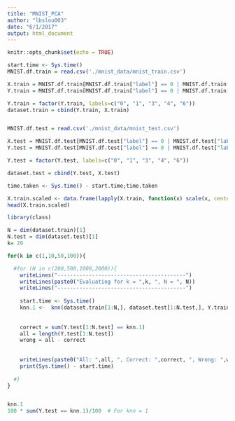 ```yaml
---
title: "MNIST_PCA"
author: "lbslou003"
date: "6/1/2017"
output: html_document
---
```


```r
knitr::opts_chunk$set(echo = TRUE)
```

```r
start.time <- Sys.time()
MNIST.df.train = read.csv('./mnist_data/mnist_train.csv')

X.train = MNIST.df.train[MNIST.df.train["label"] == 0 | MNIST.df.train["label"] == 1 | MNIST.df.train["label"] == 3 | MNIST.df.train["label"] == 4 | MNIST.df.train["label"] == 6 , -1]
Y.train = MNIST.df.train[MNIST.df.train["label"] == 0 | MNIST.df.train["label"] == 1 | MNIST.df.train["label"] == 3 | MNIST.df.train["label"] == 4 | MNIST.df.train["label"] == 6 , 1]

Y.train = factor(Y.train, labels=c("0", "1", "3", "4", "6"))
dataset.train = cbind(Y.train, X.train)


MNIST.df.test = read.csv('./mnist_data/mnist_test.csv')

X.test = MNIST.df.test[MNIST.df.test["label"] == 0 | MNIST.df.test["label"] == 1 | MNIST.df.test["label"] == 3 | MNIST.df.test["label"] == 4 | MNIST.df.test["label"] == 6 , -1]
Y.test = MNIST.df.test[MNIST.df.test["label"] == 0 | MNIST.df.test["label"] == 1 | MNIST.df.test["label"] == 3 | MNIST.df.test["label"] == 4 | MNIST.df.test["label"] == 6 , 1]

Y.test = factor(Y.test, labels=c("0", "1", "3", "4", "6"))

dataset.test = cbind(Y.test, X.test)

time.taken <- Sys.time() - start.time;time.taken
```
```r
X.train.scaled <- data.frame(lapply(X.train, function(x) scale(x, center = TRUE, scale = TRUE)))
head(X.train.scaled)
```

```r

library(class)

N = dim(dataset.train)[1]
N.test = dim(dataset.test)[1]
k= 20

for(k in c(1,10,50,100)){

  #for (N in c(200,500,1000,2000)){
    writeLines("-----------------------------------------")
    writeLines(paste0("Evaluating for k = ",k, ", N = ", N))
    writeLines("-----------------------------------------")
    
    start.time <- Sys.time()
    knn.1 <-  knn(dataset.train[1:N,], dataset.test[1:N.test,], Y.train[1:N], k=1)
    
    
    correct = sum(Y.test[1:N.test] == knn.1)
    all = length(Y.test[1:N.test])
    wrong = all - correct
    
    
    writeLines(paste0("All: ",all, ", Correct: ",correct, ", Wrong: ",wrong, ", Accuracy: ", round(100 * correct/all,2), " %"))
    print(Sys.time() - start.time)
    
  #}
}



```

```r
knn.1
100 * sum(Y.test == knn.1)/100  # For knn = 1
```


